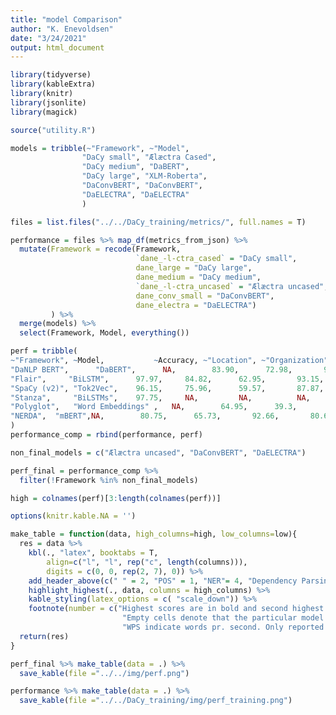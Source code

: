 ```yaml
---
title: "model Comparison"
author: "K. Enevoldsen"
date: "3/24/2021"
output: html_document
---
```


```r
library(tidyverse)
library(kableExtra)
library(knitr)
library(jsonlite)
library(magick)

source("utility.R")
```

```r

models = tribble(~"Framework", ~"Model",
                "DaCy small", "Ælæctra Cased",
                "DaCy medium", "DaBERT",
                "DaCy large", "XLM-Roberta",
                "DaConvBERT", "DaConvBERT",
                "DaELECTRA", "DaELECTRA"
                )

files = list.files("../../DaCy_training/metrics/", full.names = T)

performance = files %>% map_df(metrics_from_json) %>%
  mutate(Framework = recode(Framework, 
                            `dane_-l-ctra_cased` = "DaCy small",
                            dane_large = "DaCy large",
                            dane_medium = "DaCy medium",
                            `dane_-l-ctra_uncased` = "Ælæctra uncased",
                            dane_conv_small = "DaConvBERT",
                            dane_electra = "DaELECTRA")
         ) %>% 
  merge(models) %>% 
  select(Framework, Model, everything())
```


```r
perf = tribble(
~"Framework", ~Model,           ~Accuracy, ~"Location", ~"Organization", ~"Person", ~"Avg F1" , ~UAS, ~LAS, ~WPS,
"DaNLP BERT",      "DaBERT",      NA,        83.90,      72.98,       92.82,       84.04,       NA,      NA, NA,
"Flair",     "BiLSTM",      97.97,     84.82,      62.95,       93.15,       81.78,       NA,      NA, NA,
"SpaCy (v2)", "Tok2Vec",    96.15,     75.96,      59.57,       87.87,       75.73,       81.36,   77.46, NA,
"Stanza",     "BiLSTMs",    97.75,     NA,         NA,          NA,          NA,          86.83,   84.19, NA,
"Polyglot",   "Word Embeddings" ,   NA,        64.95,      39.3,        78.74,       64.18,       NA,      NA, NA,
"NERDA",  "mBERT",NA,        80.75,      65.73,       92.66,       80.66,       NA,      NA, NA,
)
performance_comp = rbind(performance, perf)
```


```r
non_final_models = c("Ælæctra uncased", "DaConvBERT", "DaELECTRA")

perf_final = performance_comp %>%
  filter(!Framework %in% non_final_models)
```


```r
high = colnames(perf)[3:length(colnames(perf))]

options(knitr.kable.NA = '')

make_table = function(data, high_columns=high, low_columns=low){
  res = data %>% 
    kbl(., "latex", booktabs = T, 
        align=c("l", "l", rep("c", length(columns))), 
        digits = c(0, 0, rep(2, 7), 0)) %>%
    add_header_above(c(" " = 2, "POS" = 1, "NER"= 4, "Dependency Parsing" = 2, "Speed" = 1)) %>%
    highlight_highest(., data, columns = high_columns) %>% 
    kable_styling(latex_options = c( "scale_down")) %>% 
    footnote(number = c("Highest scores are in bold and second highest is underlined.", 
                         "Empty cells denote that the particular model does not contain a trained component for the specific task.", 
                         "WPS indicate words pr. second. Only reported to DaCy models."))
  return(res)
}

perf_final %>% make_table(data = .) %>% 
  save_kable(file ="../../img/perf.png")

performance %>% make_table(data = .) %>% 
  save_kable(file ="../../DaCy_training/img/perf_training.png")
```


